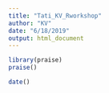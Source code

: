 ```yaml
---
title: "Tati_KV_Rworkshop"
author: "KV"
date: "6/18/2019"
output: html_document
---
```


```r
library(praise)
praise()
```


```r
date()
```


